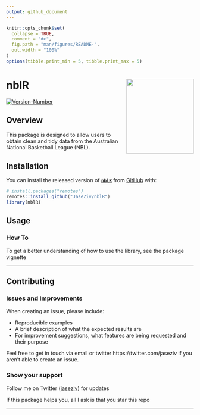 ```yaml
---
output: github_document
---
```


<!-- README.md is generated from README.Rmd. Please edit that file -->

```r
knitr::opts_chunk$set(
  collapse = TRUE,
  comment = "#>",
  fig.path = "man/figures/README-",
  out.width = "100%"
)
options(tibble.print_min = 5, tibble.print_max = 5)
```

# nblR <img src="man/figures/logo.png" align="right" width="181" height="201"/>

<!-- badges: start -->
[![Version-Number](https://img.shields.io/github/r-package/v/JaseZiv/nblR?label=nblR (Dev))](https://github.com/JaseZiv/nblR/)
<!-- badges: end -->

## Overview

This package is designed to allow users to obtain clean and tidy data from the Australian National Basketball League (NBL).


## Installation


You can install the released version of [**```nblR```**](https://github.com/JaseZiv/nblR/) from [GitHub](https://github.com/JaseZiv/nblR) with:

```r
# install.packages("remotes")
remotes::install_github("JaseZiv/nblR")
library(nblR)
```


## Usage


### How To

To get a better understanding of how to use the library, see the package vignette

***

## Contributing

### Issues and Improvements

When creating an issue, please include:

* Reproducible examples
* A brief description of what the expected results are
* For improvement suggestions, what features are being requested and their purpose 


Feel free to get in touch via email or twitter https://twitter.com/jaseziv if you aren't able to create an issue.


### Show your support
Follow me on Twitter ([jaseziv](https://twitter.com/jaseziv)) for updates

If this package helps you, all I ask is that you star this repo

***
